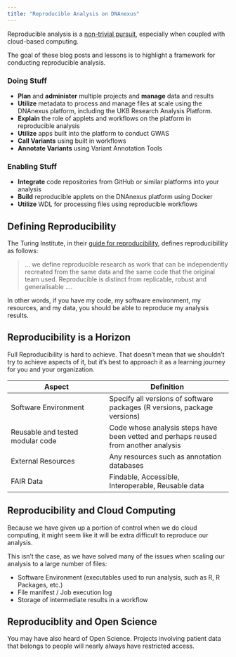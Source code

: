 ```yaml
---
title: "Reproducible Analysis on DNAnexus"
---
```


Reproducible analysis is a [non-trivial pursuit](https://the-turing-way.netlify.app/reproducible-research/reproducible-research.html), especially when coupled with cloud-based computing. 

The goal of these blog posts and lessons is to highlight a framework for conducting reproducible analysis. 

### Doing Stuff

- **Plan** and **administer** multiple projects and **manage** data and results
- **Utilize** metadata to process and manage files at scale using the DNAnexus platform, including the UKB Research Analysis Platform. 
- **Explain** the role of applets and workflows on the platform in reproducible analysis
- **Utilize** apps built into the platform to conduct GWAS
- **Call Variants** using built in workflows
- **Annotate Variants** using Variant Annotation Tools

### Enabling Stuff

- **Integrate** code repositories from GitHub or similar platforms into your analysis
- **Build** reproducible applets on the DNAnexus platform using Docker
- **Utilize** WDL for processing files using reproducible workflows

## Defining Reproducibility

The Turing Institute, in their [guide for reproducibility](https://the-turing-way.netlify.app/reproducible-research/overview/overview-definitions.html), defines reproducibillity as follows:

> ... we define reproducible research as work that can be independently recreated from the same data and the same code that the original team used. Reproducible is distinct from replicable, robust and generalisable ....

In other words, if you have my code, my software environment, my resources, and my data, you should be able to reproduce my analysis results. 

## Reproducibility is a Horizon

Full Reproducibility is hard to achieve. That doesn't mean that we shouldn't try to achieve aspects of it, but it's best to approach it as a learning journey for you and your organization. 

|Aspect|Definition
|--------------------|-------------------------|
|Software Environment|Specify all versions of software packages (R versions, package versions)|
|Reusable and tested modular code|Code whose analysis steps have been vetted and perhaps reused from another analysis|
|External Resources|Any resources such as annotation databases|
|FAIR Data|Findable, Accessible, Interoperable, Reusable data|

## Reproducibility and Cloud Computing

Because we have given up a portion of control when we do cloud computing, it might seem like it will be extra difficult to reproduce our analysis. 

This isn't the case, as we have solved many of the issues when scaling our analysis to a large number of files:

- Software Environment (executables used to run analysis, such as R, R Packages, etc.)
- File manifest / Job execution log
- Storage of intermediate results in a workflow


## Reproduciblity and Open Science

You may have also heard of Open Science. Projects involving patient data that belongs to people will nearly always have restricted access. 